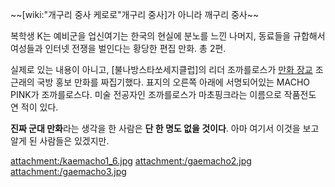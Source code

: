 ~~[wiki:"개구리 중사 케로로"개구리 중사]가 아니라 깨구리 중사~~

복학생 K는 예비군을 업신여기는 한국의 현실에 분노를 느낀 나머지, 동료들을 규합해서 여성들과 인터넷 전쟁을 벌인다는 황당한 편집 만화. 총 2편.

실제로 있는 내용이 아니고, [불나방스타쏘세지클럽]의 리더 조까를로스가 [[만화 장교]] 조근래의 국방 홍보 만화를 짜집기했다. 표지의 오른쪽 아래에 서명되어있는 MACHO PINK가 조까를로스다. 미술 전공자인 조까를로스가 마초핑크라는 이름으로 작품전도 연 적이 있다.

'''진짜 군대 만화'''라는 생각을 한 사람은 '''단 한 명도 없을 것이다'''. 아마 여기서 이것을 보고 알게 된 사람들은 있겠지만.

attachment:/kaemacho1_6.jpg
attachment:/gaemacho2.jpg
attachment:/gaemacho3.jpg
